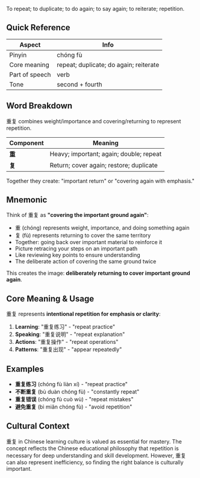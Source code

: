 To repeat; to duplicate; to do again; to say again; to reiterate; repetition.

## Quick Reference

| Aspect         | Info                                   |
| -------------- | -------------------------------------- |
| Pinyin         | chóng fù                               |
| Core meaning   | repeat; duplicate; do again; reiterate |
| Part of speech | verb                                   |
| Tone           | second + fourth                        |

## Word Breakdown

重复 combines weight/importance and covering/returning to represent repetition.

| Component | Meaning                                 |
| --------- | --------------------------------------- |
| **重**    | Heavy; important; again; double; repeat |
| **复**    | Return; cover again; restore; duplicate |

Together they create: "important return" or "covering again with emphasis."

## Mnemonic

Think of 重复 as **"covering the important ground again"**:

- 重 (chóng) represents weight, importance, and doing something again
- 复 (fù) represents returning to cover the same territory
- Together: going back over important material to reinforce it
- Picture retracing your steps on an important path
- Like reviewing key points to ensure understanding
- The deliberate action of covering the same ground twice

This creates the image: **deliberately returning to cover important ground again**.

## Core Meaning & Usage

重复 represents **intentional repetition for emphasis or clarity**:

1. **Learning**: "重复练习" - "repeat practice"
2. **Speaking**: "重复说明" - "repeat explanation"
3. **Actions**: "重复操作" - "repeat operations"
4. **Patterns**: "重复出现" - "appear repeatedly"

## Examples

- **重复练习** (chóng fù liàn xí) - "repeat practice"
- **不断重复** (bù duàn chóng fù) - "constantly repeat"
- **重复错误** (chóng fù cuò wù) - "repeat mistakes"
- **避免重复** (bì miǎn chóng fù) - "avoid repetition"

## Cultural Context

重复 in Chinese learning culture is valued as essential for mastery. The concept reflects the
Chinese educational philosophy that repetition is necessary for deep understanding and skill
development. However, 重复 can also represent inefficiency, so finding the right balance is
culturally important.

